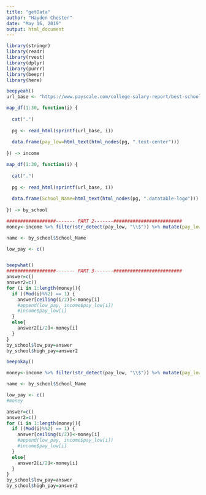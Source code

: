 ```yaml
---
title: "getData"
author: "Hayden Chester"
date: "May 16, 2019"
output: html_document
---
```


```r
library(stringr)
library(readr)
library(rvest)
library(dplyr) 
library(purrr)
library(beepr)
library(here)

```

```r
beepyeah()
url_base <- "https://www.payscale.com/college-salary-report/best-schools-by-majors/computer-science"

map_df(1:30, function(i) {
  
  cat(".")
  
  pg <- read_html(sprintf(url_base, i))
  
  data.frame(pay_low=html_text(html_nodes(pg, ".text-center")))
  
}) -> income

map_df(1:30, function(i) {
  
  cat(".")
  
  pg <- read_html(sprintf(url_base, i))
  
  data.frame(School_Name=html_text(html_nodes(pg, ".datatable-logo")))
  
}) -> by_school

##################------- PART 2-------#########################
money<-income %>% filter(str_detect(pay_low, "\\$")) %>% mutate(pay_low=parse_number(as.character(pay_low))) %>% pull(pay_low)

name <- by_school$School_Name

low_pay <- c()


beepwhat()
##################------- PART 3-------#########################
answer=c()
answer2=c()
for (i in 1:length(money)){
  if ((Mod(i)%%2) == 1) {
    answer[ceiling(i/2)]<-money[i]
    #append(low_pay, income$pay_low[i])
    #income$pay_low[i]
  }
  else{
    answer2[i/2]<-money[i]
  }
}
by_school$low_pay=answer
by_school$high_pay=answer2

beepokay()
```

```r
money<-income %>% filter(str_detect(pay_low, "\\$")) %>% mutate(pay_low=parse_number(as.character(pay_low))) %>% pull(pay_low)

name <- by_school$School_Name

low_pay <- c()
#money
```


```r
answer=c()
answer2=c()
for (i in 1:length(money)){
  if ((Mod(i)%%2) == 1) {
    answer[ceiling(i/2)]<-money[i]
    #append(low_pay, income$pay_low[i])
    #income$pay_low[i]
  }
  else{
    answer2[i/2]<-money[i]
  }
}
by_school$low_pay=answer
by_school$high_pay=answer2
```

